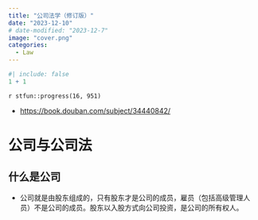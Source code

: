 ```yaml
---
title: "公司法学（修订版）"
date: "2023-12-10"
# date-modified: "2023-12-7"
image: "cover.png"
categories: 
  - Law
---
```


```r
#| include: false
1 + 1
```

::: {.callout-note title='Progress'}
`r stfun::progress(16, 951)`

<!-- 读后感：[读《管理行为》](https://shitao5.org/posts/glxw/)。 -->
:::

::: {.callout-tip title="Learning Source"}
- <https://book.douban.com/subject/34440842/>
:::

# 公司与公司法

## 什么是公司

- 公司就是由股东组成的，只有股东才是公司的成员，雇员（包括高级管理人员）不是公司的成员。股东以入股方式向公司投资，是公司的所有权人。

